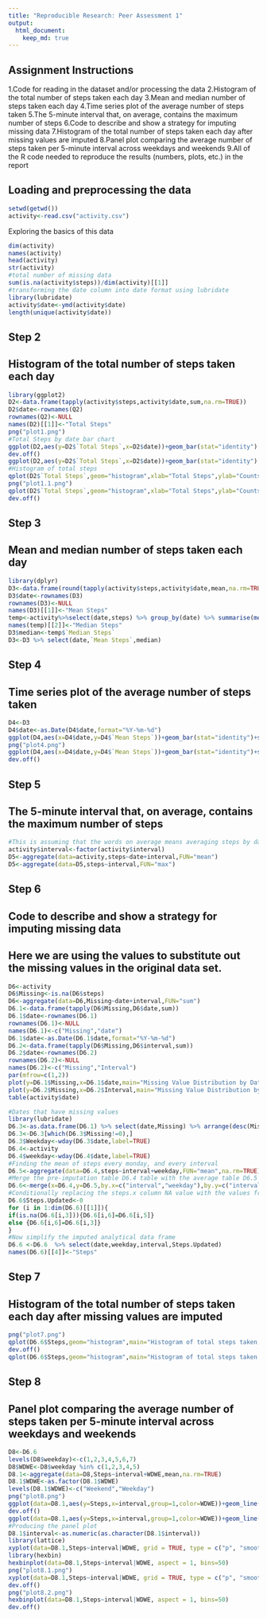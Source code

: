 ```yaml
---
title: "Reproducible Research: Peer Assessment 1"
output: 
  html_document:
    keep_md: true
---
```

## Assignment Instructions
1.Code for reading in the dataset and/or processing the data
2.Histogram of the total number of steps taken each day
3.Mean and median number of steps taken each day
4.Time series plot of the average number of steps taken
5.The 5-minute interval that, on average, contains the maximum number of steps
6.Code to describe and show a strategy for imputing missing data
7.Histogram of the total number of steps taken each day after missing values are imputed
8.Panel plot comparing the average number of steps taken per 5-minute interval across weekdays and weekends
9.All of the R code needed to reproduce the results (numbers, plots, etc.) in the report


## Loading and preprocessing the data
```r
setwd(getwd())
activity<-read.csv("activity.csv")
```

Exploring the basics of this data
```r
dim(activity)
names(activity)
head(activity)
str(activity)
#total number of missing data
sum(is.na(activity$steps))/dim(activity)[[1]]
#transforming the date column into date format using lubridate
library(lubridate)
activity$date<-ymd(activity$date)
length(unique(activity$date))
```

## Step 2
## Histogram of the total number of steps taken each day
```r
library(ggplot2)
D2<-data.frame(tapply(activity$steps,activity$date,sum,na.rm=TRUE))
D2$date<-rownames(Q2)
rownames(Q2)<-NULL
names(D2)[[1]]<-"Total Steps"
png("plot1.png")
#Total Steps by date bar chart
ggplot(D2,aes(y=D2$`Total Steps`,x=D2$date))+geom_bar(stat="identity") + ylab("Total Steps")+xlab("Date")+ggtitle("Total Steps by date")
dev.off()
ggplot(D2,aes(y=D2$`Total Steps`,x=D2$date))+geom_bar(stat="identity") + ylab("Total Steps")+xlab("Date")+ggtitle("Total Steps by date")
#Histogram of total steps
qplot(D2$`Total Steps`,geom="histogram",xlab="Total Steps",ylab="Counts",main="Total Steps Historgram")
png("plot1.1.png")
qplot(D2$`Total Steps`,geom="histogram",xlab="Total Steps",ylab="Counts",main="Total Steps Historgram")
dev.off()
```

## Step 3
## Mean and median number of steps taken each day
```r
library(dplyr)
D3<-data.frame(round(tapply(activity$steps,activity$date,mean,na.rm=TRUE),2))
D3$date<-rownames(D3)
rownames(D3)<-NULL
names(D3)[[1]]<-"Mean Steps"
temp<-activity%>%select(date,steps) %>% group_by(date) %>% summarise(median(steps))
names(temp)[[2]]<-"Median Steps"
D3$median<-temp$`Median Steps`
D3<-D3 %>% select(date,`Mean Steps`,median)
```


## Step 4
## Time series plot of the average number of steps taken
```r
D4<-D3
D4$date<-as.Date(D4$date,format="%Y-%m-%d")
ggplot(D4,aes(x=D4$date,y=D4$`Mean Steps`))+geom_bar(stat="identity")+scale_x_date()+ylab("Mean Steps Every day")+xlab("Date")+ggtitle("Mean Steps by Date")
png("plot4.png")
ggplot(D4,aes(x=D4$date,y=D4$`Mean Steps`))+geom_bar(stat="identity")+scale_x_date()+ylab("Mean Steps Every day")+xlab("Date")+ggtitle("Mean Steps by Date")
dev.off()
```

## Step 5
## The 5-minute interval that, on average, contains the maximum number of steps

```r
#This is assuming that the words on average means averaging steps by date and interval
activity$interval<-factor(activity$interval)
D5<-aggregate(data=activity,steps~date+interval,FUN="mean")
D5<-aggregate(data=D5,steps~interval,FUN="max")
```

## Step 6
## Code to describe and show a strategy for imputing missing data
## Here we are using the values to substitute out the missing values in the original data set.


```r
D6<-activity
D6$Missing<-is.na(D6$steps)
D6<-aggregate(data=D6,Missing~date+interval,FUN="sum")
D6.1<-data.frame(tapply(D6$Missing,D6$date,sum))
D6.1$date<-rownames(D6.1)
rownames(D6.1)<-NULL
names(D6.1)<-c("Missing","date")
D6.1$date<-as.Date(D6.1$date,format="%Y-%m-%d")
D6.2<-data.frame(tapply(D6$Missing,D6$interval,sum))
D6.2$date<-rownames(D6.2)
rownames(D6.2)<-NULL
names(D6.2)<-c("Missing","Interval")
par(mfrow=c(1,2))
plot(y=D6.1$Missing,x=D6.1$date,main="Missing Value Distribution by Date")
plot(y=D6.2$Missing,x=D6.2$Interval,main="Missing Value Distribution by Interval")
table(activity$date)
```

```r
#Dates that have missing values 
library(lubridate)
D6.3<-as.data.frame(D6.1) %>% select(date,Missing) %>% arrange(desc(Missing))
D6.3<-D6.3[which(D6.3$Missing!=0),]
D6.3$Weekday<-wday(D6.3$date,label=TRUE)
D6.4<-activity
D6.4$weekday<-wday(D6.4$date,label=TRUE)
#Finding the mean of steps every monday, and every interval
D6.5<-aggregate(data=D6.4,steps~interval+weekday,FUN="mean",na.rm=TRUE)
#Merge the pre-imputation table D6.4 table with the average table D6.5
D6.6<-merge(x=D6.4,y=D6.5,by.x=c("interval","weekday"),by.y=c("interval","weekday"),all.x=TRUE)
#Conditionally replacing the steps.x column NA value with the values from steps.y column value 
D6.6$Steps.Updated<-0
for (i in 1:dim(D6.6)[[1]]){
if(is.na(D6.6[i,3])){D6.6[i,6]=D6.6[i,5]}
else {D6.6[i,6]=D6.6[i,3]}
}
#Now simplify the imputed analytical data frame
D6.6 <-D6.6  %>% select(date,weekday,interval,Steps.Updated)
names(D6.6)[[4]]<-"Steps"
```

## Step 7
## Histogram of the total number of steps taken each day after missing values are imputed

```r
png("plot7.png")
qplot(D6.6$Steps,geom="histogram",main="Histogram of total steps taken, after imputation",xlab="Steps",ylab="Count")
dev.off()
qplot(D6.6$Steps,geom="histogram",main="Histogram of total steps taken after imputation",xlab="Steps",ylab="Count")
```

## Step 8
## Panel plot comparing the average number of steps taken per 5-minute interval across weekdays and weekends

```r
D8<-D6.6
levels(D8$weekday)<-c(1,2,3,4,5,6,7)
D8$WDWE<-D8$weekday %in% c(1,2,3,4,5)
D8.1<-aggregate(data=D8,Steps~interval+WDWE,mean,na.rm=TRUE)
D8.1$WDWE<-as.factor(D8.1$WDWE)
levels(D8.1$WDWE)<-c("Weekend","Weekday")
png("plot8.png")
ggplot(data=D8.1,aes(y=Steps,x=interval,group=1,color=WDWE))+geom_line() +scale_x_discrete(breaks = seq(0, 2500, by = 300))+ylab("Mean Steps")+xlab("Intervals")+ggtitle("Mean steps across intervals by Weekend and Weekday")
dev.off()
ggplot(data=D8.1,aes(y=Steps,x=interval,group=1,color=WDWE))+geom_line() +scale_x_discrete(breaks = seq(0, 2500, by = 300))+ylab("Mean Steps")+xlab("Intervals")+ggtitle("Mean steps across intervals by Weekend and Weekday")
#Producing the panel plot
D8.1$interval<-as.numeric(as.character(D8.1$interval))
library(lattice)
xyplot(data=D8.1,Steps~interval|WDWE, grid = TRUE, type = c("p", "smooth"), lwd = 4,panel = panel.smoothScatter)
library(hexbin)
hexbinplot(data=D8.1,Steps~interval|WDWE, aspect = 1, bins=50)
png("plot8.1.png")
xyplot(data=D8.1,Steps~interval|WDWE, grid = TRUE, type = c("p", "smooth"), lwd = 4,panel = panel.smoothScatter)
dev.off()
png("plot8.2.png")
hexbinplot(data=D8.1,Steps~interval|WDWE, aspect = 1, bins=50)
dev.off()
```
